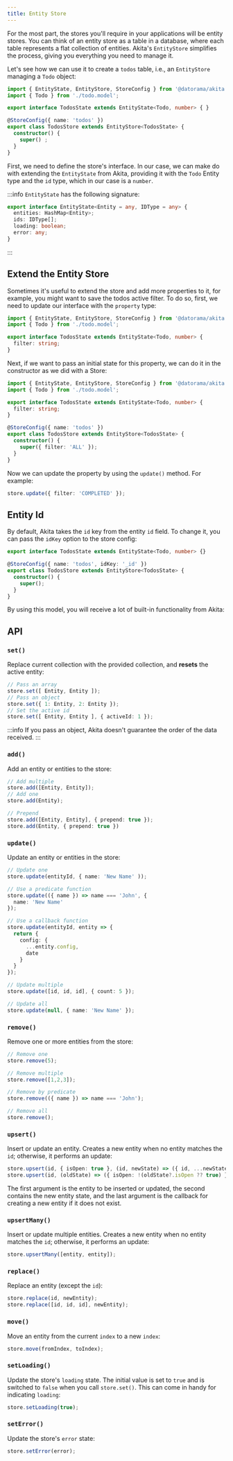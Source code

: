 ```yaml
---
title: Entity Store
---
```


For the most part, the stores you'll require in your applications will be entity stores. You can think of an entity store as a table in a database, where each table represents a flat collection of entities.
Akita's `EntityStore` simplifies the process, giving you everything you need to manage it.

Let's see how we can use it to create a `todos` table, i.e., an `EntityStore` managing a `Todo` object:

```ts title="todos.store.ts"
import { EntityState, EntityStore, StoreConfig } from '@datorama/akita';
import { Todo } from './todo.model';

export interface TodosState extends EntityState<Todo, number> { }

@StoreConfig({ name: 'todos' })
export class TodosStore extends EntityStore<TodosState> {
  constructor() {
    super() ;
  }
}
```

First, we need to define the store's interface. In our case, we can make do with extending the `EntityState` from Akita, providing it with the `Todo` Entity type and the `id` type, which in our case is a `number`.

:::info
`EntityState` has the following signature:

```typescript
export interface EntityState<Entity = any, IDType = any> {
  entities: HashMap<Entity>;
  ids: IDType[];
  loading: boolean;
  error: any;
}
```
:::

## Extend the Entity Store
Sometimes it's useful to extend the store and add more properties to it, for example, you might want to save the todos active filter.
To do so, first, we need to update our interface with the `property` type:

```ts {5} title="todos.store.ts"
import { EntityState, EntityStore, StoreConfig } from '@datorama/akita';
import { Todo } from './todo.model';

export interface TodosState extends EntityState<Todo, number> {
  filter: string;
}
```

Next, if we want to pass an initial state for this property, we can do it in the constructor as we did with a Store:
```ts {11} title="todos.store.ts"
import { EntityState, EntityStore, StoreConfig } from '@datorama/akita';
import { Todo } from './todo.model';

export interface TodosState extends EntityState<Todo, number> {
  filter: string;
}

@StoreConfig({ name: 'todos' })
export class TodosStore extends EntityStore<TodosState> {
  constructor() {
    super({ filter: 'ALL' });
  }
}
```

Now we can update the property by using the `update()` method. For example:

```ts
store.update({ filter: 'COMPLETED' });
```

## Entity Id
By default, Akita takes the `id` key from the entity `id` field. To change it, you can pass the `idKey` option to the store config:
```ts title="todos.store.ts"
export interface TodosState extends EntityState<Todo, number> {}

@StoreConfig({ name: 'todos', idKey: '_id' })
export class TodosStore extends EntityStore<TodosState> {
  constructor() {
    super();
  }
}
```


By using this model, you will receive a lot of built-in functionality from Akita:

## API

### `set()`
Replace current collection with the provided collection, and **resets** the active entity:

```ts
// Pass an array
store.set([ Entity, Entity ]);
// Pass an object
store.set({ 1: Entity, 2: Entity });
// Set the active id
store.set([ Entity, Entity ], { activeId: 1 });
```

:::info
If you pass an object, Akita doesn't guarantee the order of the data received.
:::

### `add()`
Add an entity or entities to the store:

```ts
// Add multiple
store.add([Entity, Entity]);
// Add one
store.add(Entity);

// Prepend
store.add([Entity, Entity], { prepend: true });
store.add(Entity, { prepend: true })
```

### `update()`
Update an entity or entities in the store:

```ts
// Update one
store.update(entityId, { name: 'New Name' ));

// Use a predicate function
store.update(({ name }) => name === 'John', {
  name: 'New Name'
});

// Use a callback function
store.update(entityId, entity => {
  return {
    config: {
      ...entity.config,
      date
    }
  }
});

// Update multiple
store.update([id, id, id], { count: 5 });

// Update all
store.update(null, { name: 'New Name' });
```

### `remove()`
Remove one or more entities from the store:

```ts
// Remove one
store.remove(5);

// Remove multiple
store.remove([1,2,3]);

// Remove by predicate
store.remove(({ name }) => name === 'John');

// Remove all
store.remove();
```

### `upsert()`
Insert or update an entity. Creates a new entity when no entity matches the `id`; otherwise, it performs an update:

```ts
store.upsert(id, { isOpen: true }, (id, newState) => ({ id, ...newState });
store.upsert(id, (oldState) => ({ isOpen: !(oldState?.isOpen ?? true) }), (id, newState) => ({ id, ...newState });
```

The first argument is the entity to be inserted or updated, the second contains the new entity state, and the last
argument is the callback for creating a new entity if it does not exist.

### `upsertMany()`
Insert or update multiple entities. Creates a new entity when no entity matches the `id`; otherwise, it performs an update:

```ts
store.upsertMany([entity, entity]);
```

### `replace()`
Replace an entity (except the `id`):

```ts
store.replace(id, newEntity);
store.replace([id, id, id], newEntity);
```

### `move()`
Move an entity from the current `index` to a new `index`:

```ts
store.move(fromIndex, toIndex);
```

### `setLoading()`
Update the store's `loading` state. The initial value is set to `true` and is switched to `false` when you call `store.set()`. This can come in handy for indicating `loading`:

```ts
store.setLoading(true);
```

### `setError()`
Update the store's `error` state:

```ts
store.setError(error);
```
